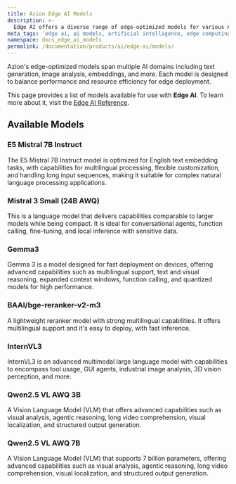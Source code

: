 ```yaml
---
title: Azion Edge AI Models
description: >-
  Edge AI offers a diverse range of edge-optimized models for various AI domains, ensuring efficient deployment and performance.
meta_tags: 'edge ai, ai models, artificial intelligence, edge computing'
namespace: docs_edge_ai_models
permalink: /documentation/products/ai/edge-ai/models/
---
```



Azion's edge-optimized models span multiple AI domains including text generation, image analysis, embeddings, and more. Each model is designed to balance performance and resource efficiency for edge deployment.

This page provides a list of models available for use with **Edge AI**. To learn more about it, visit the [Edge AI Reference](/en/documentation/products/ai/edge-ai/).

## Available Models

### E5 Mistral 7B Instruct

The E5 Mistral 7B Instruct model is optimized for English text embedding tasks, with capabilities for multilingual processing, flexible customization, and handling long input sequences, making it suitable for complex natural language processing applications.

<LinkButton link="/en/documentation/products/ai/edge-ai/models/e5-mistral-7b-instruct/" label="View details" severity="secondary" />

### Mistral 3 Small (24B AWQ)

This is a language model that delivers capabilities comparable to larger models while being compact. It is ideal for conversational agents, function calling, fine-tuning, and local inference with sensitive data.

<LinkButton link="/en/documentation/products/ai/edge-ai/models/mistral-3-small/" label="View details" severity="secondary" />

### Gemma3

Gemma 3 is a model designed for fast deployment on devices, offering advanced capabilities such as multilingual support, text and visual reasoning, expanded context windows, function calling, and quantized models for high performance.

<LinkButton link="/en/documentation/products/ai/edge-ai/models/gemma-3/" label="View details" severity="secondary" />

### BAAI/bge-reranker-v2-m3

A lightweight reranker model with strong multilingual capabilities. It offers multilingual support and it's easy to deploy, with fast inference.

<LinkButton link="/en/documentation/products/ai/edge-ai/models/baai-bge-reranker-v2-m3/" label="View details" severity="secondary" />

### InternVL3

InternVL3 is an advanced multimodal large language model with capabilities to encompass tool usage, GUI agents, industrial image analysis, 3D vision perception, and more.

<LinkButton link="/en/documentation/products/ai/edge-ai/models/internvl3/" label="View details" severity="secondary" />

### Qwen2.5 VL AWQ 3B

A Vision Language Model (VLM) that offers advanced capabilities such as visual analysis, agentic reasoning, long video comprehension, visual localization, and structured output generation.

<LinkButton link="/en/documentation/products/ai/edge-ai/models/qwen-2-5-vl-3b/" label="View details" severity="secondary" />

### Qwen2.5 VL AWQ 7B

A Vision Language Model (VLM) that supports 7 billion parameters, offering advanced capabilities such as visual analysis, agentic reasoning, long video comprehension, visual localization, and structured output generation.

<LinkButton link="/en/documentation/products/ai/edge-ai/models/qwen-2-5-vl-7b/" label="View details" severity="secondary" />
